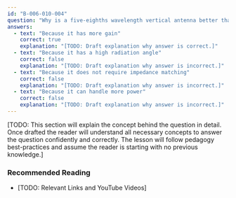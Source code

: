 ```yaml
---
id: "B-006-010-004"
question: "Why is a five-eighths wavelength vertical antenna better than a quarter-wavelength vertical antenna for VHF or UHF mobile operations?"
answers:
  - text: "Because it has more gain"
    correct: true
    explanation: "[TODO: Draft explanation why answer is correct.]"
  - text: "Because it has a high radiation angle"
    correct: false
    explanation: "[TODO: Draft explanation why answer is incorrect.]"
  - text: "Because it does not require impedance matching"
    correct: false
    explanation: "[TODO: Draft explanation why answer is incorrect.]"
  - text: "Because it can handle more power"
    correct: false
    explanation: "[TODO: Draft explanation why answer is incorrect.]"
---
```


[TODO: This section will explain the concept behind the question in detail. Once drafted the reader will understand all necessary concepts to answer the question confidently and correctly. The lesson will follow pedagogy best-practices and assume the reader is starting with no previous knowledge.]

### Recommended Reading

- [TODO: Relevant Links and YouTube Videos]
